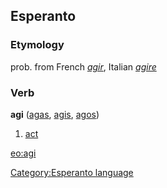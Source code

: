 ==Esperanto==
===Etymology===
prob. from French ''[[agir]]'', Italian ''[[agire]]''

===Verb===
'''agi''' ([[agas]], [[agis]], [[agos]])

# [[act]]
<!--
===Noun===

'''ago'''

:[[English]]: [[act]], [[action]]
-->

[[eo:agi]]
[[Category:Esperanto language]]
{{Universala Vortaro}}